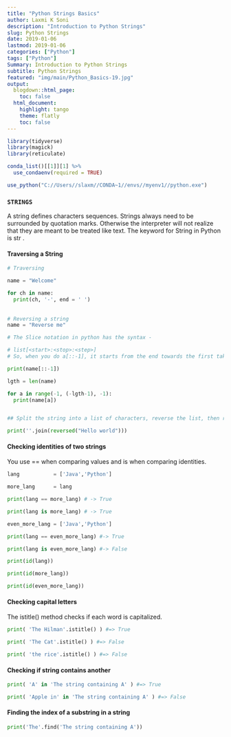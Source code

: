 ```yaml
---
title: "Python Strings Basics"
author: Laxmi K Soni 
description: "Introduction to Python Strings"
slug: Python Strings
date: 2019-01-06
lastmod: 2019-01-06
categories: ["Python"]
tags: ["Python"]
Summary: Introduction to Python Strings
subtitle: Python Strings
featured: "img/main/Python_Basics-19.jpg"
output:
  blogdown::html_page:
    toc: false
  html_document:
    highlight: tango
    theme: flatly
    toc: false
---
```



```r
library(tidyverse)
library(magick)
library(reticulate)

conda_list()[[1]][1] %>% 
  use_condaenv(required = TRUE)

use_python("C://Users//slaxm//CONDA~1//envs//myenv1//python.exe")

```


### `STRINGS`

A string defines characters sequences. Strings always need to be surrounded by quotation marks. Otherwise the interpreter will not realize that they are meant to be treated like text. The keyword for String in Python is str .

#### Traversing a String

```python

# Traversing

name = "Welcome"

for ch in name:
  print(ch, '-', end = ' ')
  
  
# Reversing a string
name = "Reverse me"

# The Slice notation in python has the syntax -

# list[<start>:<stop>:<step>]
# So, when you do a[::-1], it starts from the end towards the first taking each element. So it reverses a. This is applicable for lists/tuples as well.

print(name[::-1])

lgth = len(name)

for a in range(-1, (-lgth-1), -1):
  print(name[a])


## Split the string into a list of characters, reverse the list, then rejoin into a single string

print(''.join(reversed("Hello world")))

```

#### Checking identities of two strings

You use == when comparing values and is when comparing identities.

```python
lang           = ['Java','Python']

more_lang      = lang

print(lang == more_lang) # -> True

print(lang is more_lang) # -> True

even_more_lang = ['Java','Python']

print(lang == even_more_lang) #-> True

print(lang is even_more_lang) #-> False

print(id(lang))

print(id(more_lang))

print(id(even_more_lang))


```

#### Checking capital letters

The istitle() method checks if each word is capitalized.

```python

print( 'The Hilman'.istitle() ) #=> True

print( 'The Cat'.istitle() ) #=> False

print( 'the rice'.istitle() ) #=> False

```

#### Checking if string contains another 

```python

print( 'A' in 'The string containing A' ) #=> True

print( 'Apple in' in 'The string containing A' ) #=> False

```

#### Finding the index of a substring in a string

```python

print('The'.find('The string containing A'))


```



